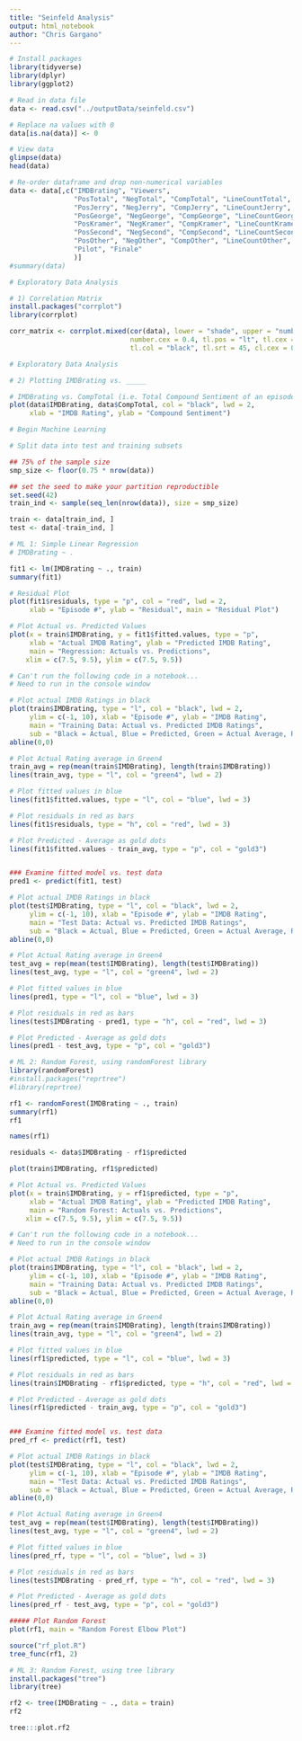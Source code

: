 ```yaml
---
title: "Seinfeld Analysis"
output: html_notebook
author: "Chris Gargano"
---
```


```r
# Install packages
library(tidyverse)
library(dplyr)
library(ggplot2)
```

```r
# Read in data file
data <- read.csv("../outputData/seinfeld.csv")

# Replace na values with 0
data[is.na(data)] <- 0

# View data
glimpse(data)
head(data)

# Re-order dataframe and drop non-numerical variables
data <- data[,c("IMDBrating", "Viewers",
                "PosTotal", "NegTotal", "CompTotal", "LineCountTotal", "WordCountTotal",
                "PosJerry", "NegJerry", "CompJerry", "LineCountJerry", "WordCountJerry",
                "PosGeorge", "NegGeorge", "CompGeorge", "LineCountGeorge", "WordCountGeorge",
                "PosKramer", "NegKramer", "CompKramer", "LineCountKramer", "WordCountKramer",
                "PosSecond", "NegSecond", "CompSecond", "LineCountSecond", "WordCountSecond",
                "PosOther", "NegOther", "CompOther", "LineCountOther", "WordCountOther",
                "Pilot", "Finale"
                )]
#summary(data)
```

```r
# Exploratory Data Analysis

# 1) Correlation Matrix
install.packages("corrplot")
library(corrplot)

corr_matrix <- corrplot.mixed(cor(data), lower = "shade", upper = "number",
                              number.cex = 0.4, tl.pos = "lt", tl.cex = 0.5,
                              tl.col = "black", tl.srt = 45, cl.cex = 0.5, cl.ratio = 0.1)

```

```r
# Exploratory Data Analysis

# 2) Plotting IMDBrating vs. _____

# IMDBrating vs. CompTotal (i.e. Total Compound Sentiment of an episode)
plot(data$IMDBrating, data$CompTotal, col = "black", lwd = 2,
     xlab = "IMDB Rating", ylab = "Compound Sentiment")

```


```r
# Begin Machine Learning

# Split data into test and training subsets

## 75% of the sample size
smp_size <- floor(0.75 * nrow(data))

## set the seed to make your partition reproductible
set.seed(42)
train_ind <- sample(seq_len(nrow(data)), size = smp_size)

train <- data[train_ind, ]
test <- data[-train_ind, ]
```

```r
# ML 1: Simple Linear Regression
# IMDBrating ~ .

fit1 <- lm(IMDBrating ~ ., train)
summary(fit1)

# Residual Plot
plot(fit1$residuals, type = "p", col = "red", lwd = 2,
     xlab = "Episode #", ylab = "Residual", main = "Residual Plot")

# Plot Actual vs. Predicted Values
plot(x = train$IMDBrating, y = fit1$fitted.values, type = "p", 
     xlab = "Actual IMDB Rating", ylab = "Predicted IMDB Rating",
     main = "Regression: Actuals vs. Predictions",
    xlim = c(7.5, 9.5), ylim = c(7.5, 9.5))

# Can't run the following code in a notebook...
# Need to run in the console window

# Plot actual IMDB Ratings in black
plot(train$IMDBrating, type = "l", col = "black", lwd = 2,
     ylim = c(-1, 10), xlab = "Episode #", ylab = "IMDB Rating",
     main = "Training Data: Actual vs. Predicted IMDB Ratings", 
     sub = "Black = Actual, Blue = Predicted, Green = Actual Average, Red = Model Resids, Gold = Predicted - Avg")
abline(0,0)

# Plot Actual Rating average in Green4
train_avg = rep(mean(train$IMDBrating), length(train$IMDBrating))
lines(train_avg, type = "l", col = "green4", lwd = 2)

# Plot fitted values in blue
lines(fit1$fitted.values, type = "l", col = "blue", lwd = 3)

# Plot residuals in red as bars
lines(fit1$residuals, type = "h", col = "red", lwd = 3)

# Plot Predicted - Average as gold dots
lines(fit1$fitted.values - train_avg, type = "p", col = "gold3")


### Examine fitted model vs. test data
pred1 <- predict(fit1, test)

# Plot actual IMDB Ratings in black
plot(test$IMDBrating, type = "l", col = "black", lwd = 2,
     ylim = c(-1, 10), xlab = "Episode #", ylab = "IMDB Rating",
     main = "Test Data: Actual vs. Predicted IMDB Ratings", 
     sub = "Black = Actual, Blue = Predicted, Green = Actual Average, Red = Model Resids, Gold = Predicted - Avg")
abline(0,0)

# Plot Actual Rating average in Green4
test_avg = rep(mean(test$IMDBrating), length(test$IMDBrating))
lines(test_avg, type = "l", col = "green4", lwd = 2)

# Plot fitted values in blue
lines(pred1, type = "l", col = "blue", lwd = 3)

# Plot residuals in red as bars
lines(test$IMDBrating - pred1, type = "h", col = "red", lwd = 3)

# Plot Predicted - Average as gold dots
lines(pred1 - test_avg, type = "p", col = "gold3")

```

```r
# ML 2: Random Forest, using randomForest library
library(randomForest)
#install.packages("reprtree")
#library(reprtree)

rf1 <- randomForest(IMDBrating ~ ., train)
summary(rf1)
rf1

names(rf1)

residuals <- data$IMDBrating - rf1$predicted

plot(train$IMDBrating, rf1$predicted)

# Plot Actual vs. Predicted Values
plot(x = train$IMDBrating, y = rf1$predicted, type = "p", 
     xlab = "Actual IMDB Rating", ylab = "Predicted IMDB Rating",
     main = "Random Forest: Actuals vs. Predictions",
    xlim = c(7.5, 9.5), ylim = c(7.5, 9.5))

# Can't run the following code in a notebook...
# Need to run in the console window

# Plot actual IMDB Ratings in black
plot(train$IMDBrating, type = "l", col = "black", lwd = 2,
     ylim = c(-1, 10), xlab = "Episode #", ylab = "IMDB Rating",
     main = "Training Data: Actual vs. Predicted IMDB Ratings", 
     sub = "Black = Actual, Blue = Predicted, Green = Actual Average, Red = Model Resids, Gold = Predicted - Avg")
abline(0,0)

# Plot Actual Rating average in Green4
train_avg = rep(mean(train$IMDBrating), length(train$IMDBrating))
lines(train_avg, type = "l", col = "green4", lwd = 2)

# Plot fitted values in blue
lines(rf1$predicted, type = "l", col = "blue", lwd = 3)

# Plot residuals in red as bars
lines(train$IMDBrating - rf1$predicted, type = "h", col = "red", lwd = 3)

# Plot Predicted - Average as gold dots
lines(rf1$predicted - train_avg, type = "p", col = "gold3")


### Examine fitted model vs. test data
pred_rf <- predict(rf1, test)

# Plot actual IMDB Ratings in black
plot(test$IMDBrating, type = "l", col = "black", lwd = 2,
     ylim = c(-1, 10), xlab = "Episode #", ylab = "IMDB Rating",
     main = "Test Data: Actual vs. Predicted IMDB Ratings", 
     sub = "Black = Actual, Blue = Predicted, Green = Actual Average, Red = Model Resids, Gold = Predicted - Avg")
abline(0,0)

# Plot Actual Rating average in Green4
test_avg = rep(mean(test$IMDBrating), length(test$IMDBrating))
lines(test_avg, type = "l", col = "green4", lwd = 2)

# Plot fitted values in blue
lines(pred_rf, type = "l", col = "blue", lwd = 3)

# Plot residuals in red as bars
lines(test$IMDBrating - pred_rf, type = "h", col = "red", lwd = 3)

# Plot Predicted - Average as gold dots
lines(pred_rf - test_avg, type = "p", col = "gold3")

##### Plot Random Forest
plot(rf1, main = "Random Forest Elbow Plot")

source("rf_plot.R")
tree_func(rf1, 2)

```



```r
# ML 3: Random Forest, using tree library
install.packages("tree")
library(tree)

rf2 <- tree(IMDBrating ~ ., data = train)
rf2

tree:::plot.rf2
```